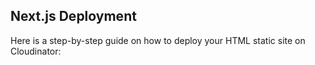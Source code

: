 
## <span className="text-purple-700 font-bold">Next.js Deployment</span>

Here is a step-by-step guide on how to deploy your HTML static site on Cloudinator: 

<NextjsDeployGuide />
